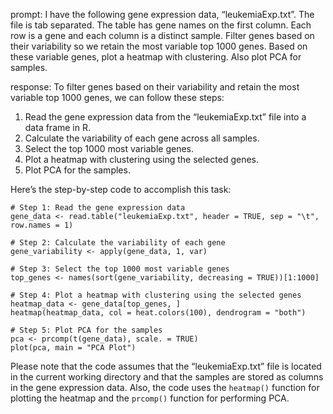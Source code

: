 prompt:
I have the following gene expression data, "leukemiaExp.txt". The file is tab separated. The table has gene names on the first column. Each row is a gene and each column is a distinct sample. Filter genes based on their variability so we retain the most variable top 1000 genes. Based on these variable genes, plot a heatmap with clustering. Also plot PCA for samples.

response:
To filter genes based on their variability and retain the most variable top 1000 genes, we can follow these steps:

1. Read the gene expression data from the "leukemiaExp.txt" file into a data frame in R.
2. Calculate the variability of each gene across all samples.
3. Select the top 1000 most variable genes.
4. Plot a heatmap with clustering using the selected genes.
5. Plot PCA for the samples.

Here's the step-by-step code to accomplish this task:

```
# Step 1: Read the gene expression data
gene_data <- read.table("leukemiaExp.txt", header = TRUE, sep = "\t", row.names = 1)

# Step 2: Calculate the variability of each gene
gene_variability <- apply(gene_data, 1, var)

# Step 3: Select the top 1000 most variable genes
top_genes <- names(sort(gene_variability, decreasing = TRUE))[1:1000]

# Step 4: Plot a heatmap with clustering using the selected genes
heatmap_data <- gene_data[top_genes, ]
heatmap(heatmap_data, col = heat.colors(100), dendrogram = "both")

# Step 5: Plot PCA for the samples
pca <- prcomp(t(gene_data), scale. = TRUE)
plot(pca, main = "PCA Plot")
```

Please note that the code assumes that the "leukemiaExp.txt" file is located in the current working directory and that the samples are stored as columns in the gene expression data. Also, the code uses the `heatmap()` function for plotting the heatmap and the `prcomp()` function for performing PCA.
